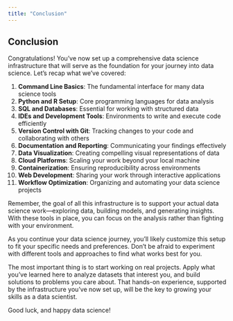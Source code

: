 ```yaml
---
title: "Conclusion"
---
```


## Conclusion

Congratulations! You've now set up a comprehensive data science infrastructure that will serve as the foundation for your journey into data science. Let's recap what we've covered:

1. **Command Line Basics**: The fundamental interface for many data science tools
2. **Python and R Setup**: Core programming languages for data analysis
3. **SQL and Databases**: Essential for working with structured data
4. **IDEs and Development Tools**: Environments to write and execute code efficiently
5. **Version Control with Git**: Tracking changes to your code and collaborating with others
6. **Documentation and Reporting**: Communicating your findings effectively
7. **Data Visualization**: Creating compelling visual representations of data
8. **Cloud Platforms**: Scaling your work beyond your local machine
9. **Containerization**: Ensuring reproducibility across environments
10. **Web Development**: Sharing your work through interactive applications
11. **Workflow Optimization**: Organizing and automating your data science projects

Remember, the goal of all this infrastructure is to support your actual data science work—exploring data, building models, and generating insights. With these tools in place, you can focus on the analysis rather than fighting with your environment.

As you continue your data science journey, you'll likely customize this setup to fit your specific needs and preferences. Don't be afraid to experiment with different tools and approaches to find what works best for you.

The most important thing is to start working on real projects. Apply what you've learned here to analyze datasets that interest you, and build solutions to problems you care about. That hands-on experience, supported by the infrastructure you've now set up, will be the key to growing your skills as a data scientist.

Good luck, and happy data science!